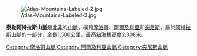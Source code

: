 [[Image:Atlas-Mountains-Labeled-2.jpg|right]]

'''泰勒阿特拉斯山脈'''是[[北非|北非]]的[[山脈|山脈]]，橫跨[[摩洛哥|摩洛哥]]、[[阿爾及利亞|阿爾及利亞]]和[[突尼斯|突尼斯]]，屬於[[阿特拉斯山脈|阿特拉斯山脈]]的一部分，全長1,500公里，最高點海拔高度2,308米。

{{coord|36|00|N|1|00|E|region:MA_type:mountain|display=title}}

{{Morocco-geo-stub}}
{{Algeria-geo-stub}}
{{Tunisia-geo-stub}}
[[Category:摩洛哥山脈|Category:摩洛哥山脈]]
[[Category:阿爾及利亞山脈|Category:阿爾及利亞山脈]]
[[Category:突尼斯山脈|Category:突尼斯山脈]]